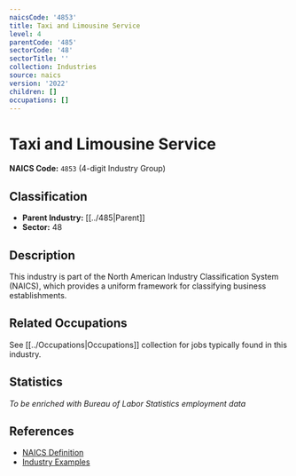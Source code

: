 ```yaml
---
naicsCode: '4853'
title: Taxi and Limousine Service
level: 4
parentCode: '485'
sectorCode: '48'
sectorTitle: ''
collection: Industries
source: naics
version: '2022'
children: []
occupations: []
---
```

# Taxi and Limousine Service

**NAICS Code:** `4853` (4-digit Industry Group)

## Classification

- **Parent Industry:** [[../485|Parent]]
- **Sector:** 48

## Description

This industry is part of the North American Industry Classification System (NAICS), which provides a uniform framework for classifying business establishments.

## Related Occupations

See [[../Occupations|Occupations]] collection for jobs typically found in this industry.

## Statistics

*To be enriched with Bureau of Labor Statistics employment data*

## References

- [NAICS Definition](https://www.census.gov/naics/)
- [Industry Examples](https://www.census.gov/naics/2022NAICS/)
